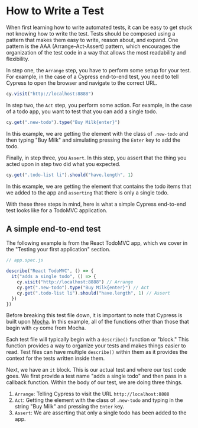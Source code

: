 # How to Write a Test

When first learning how to write automated tests, it can be easy to get stuck not knowing how to write the test. Tests should be composed using a pattern that makes them easy to write, reason about, and expand. One pattern is the AAA (Arrange-Act-Assert) pattern, which encourages the organization of the test code in a way that allows the most readability and flexibility.

In step one, the `Arrange` step, you have to perform some setup for your test. For example, in the case of a Cypress end-to-end test, you need to tell Cypress to open the browser and navigate to the correct URL.

```jsx
cy.visit("http://localhost:8888")
```

In step two, the `Act` step, you perform some action. For example, in the case of a todo app, you want to test that you can add a single todo.

```jsx
cy.get(".new-todo").type("Buy Milk{enter}")
```

In this example, we are getting the element with the class of `.new-todo` and then typing "Buy Milk" and simulating pressing the `Enter` key to add the todo.

Finally, in step three, you `Assert`. In this step, you assert that the thing you acted upon in step two did what you expected.

```jsx
cy.get(".todo-list li").should("have.length", 1)
```

In this example, we are getting the element that contains the todo items that we added to the app and `asserting` that there is only a single todo.

With these three steps in mind, here is what a simple Cypress end-to-end test looks like for a TodoMVC application.

## A simple end-to-end test

The following example is from the React TodoMVC app, which we cover in the "Testing your first application" section.

```jsx
// app.spec.js

describe("React TodoMVC", () => {
  it("adds a single todo", () => {
    cy.visit("http://localhost:8888") // Arrange
    cy.get(".new-todo").type("Buy Milk{enter}") // Act
    cy.get(".todo-list li").should("have.length", 1) // Assert
  })
})
```

Before breaking this test file down, it is important to note that Cypress is built upon [Mocha](https://mochajs.org/). In this example, all of the functions other than those that begin with `cy` come from Mocha.

Each test file will typically begin with a `describe()` function or "block." This function provides a way to organize your tests and makes things easier to read. Test files can have multiple `describe()` within them as it provides the context for the tests written inside them.

Next, we have an `it` block. This is our actual test and where our test code goes. We first provide a test name "adds a single todo" and then pass in a callback function. Within the body of our test, we are doing three things.

1. `Arrange`: Telling Cypress to visit the URL `http://localhost:8888`
2. `Act`: Getting the element with the class of `.new-todo` and typing in the string "Buy Milk" and pressing the `Enter` key.
3. `Assert`: We are asserting that only a single todo has been added to the app.
